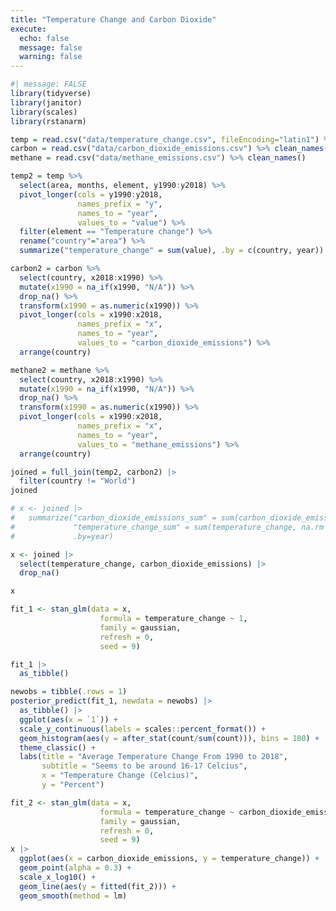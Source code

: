 ```yaml
---
title: "Temperature Change and Carbon Dioxide"
execute:
  echo: false
  message: false
  warning: false
---
```

```r
#| message: FALSE
library(tidyverse)
library(janitor)
library(scales)
library(rstanarm)
```


```r
temp = read.csv("data/temperature_change.csv", fileEncoding="latin1") %>% clean_names()
carbon = read.csv("data/carbon_dioxide_emissions.csv") %>% clean_names()
methane = read.csv("data/methane_emissions.csv") %>% clean_names()
```

```r

temp2 = temp %>%
  select(area, months, element, y1990:y2018) %>%
  pivot_longer(cols = y1990:y2018,
               names_prefix = "y",
               names_to = "year",
               values_to = "value") %>%
  filter(element == "Temperature change") %>%
  rename("country"="area") %>%
  summarize("temperature_change" = sum(value), .by = c(country, year))

```

```r
carbon2 = carbon %>%
  select(country, x2018:x1990) %>%
  mutate(x1990 = na_if(x1990, "N/A")) %>%
  drop_na() %>%
  transform(x1990 = as.numeric(x1990)) %>%
  pivot_longer(cols = x1990:x2018,
               names_prefix = "x",
               names_to = "year",
               values_to = "carbon_dioxide_emissions") %>%
  arrange(country)
```

```r
methane2 = methane %>%
  select(country, x2018:x1990) %>%
  mutate(x1990 = na_if(x1990, "N/A")) %>%
  drop_na() %>%
  transform(x1990 = as.numeric(x1990)) %>%
  pivot_longer(cols = x1990:x2018,
               names_prefix = "x",
               names_to = "year",
               values_to = "methane_emissions") %>%
  arrange(country)
```

```r
joined = full_join(temp2, carbon2) |>
  filter(country != "World")
joined
```

``` r
# x <- joined |>
#   summarize("carbon_dioxide_emissions_sum" = sum(carbon_dioxide_emissions, na.rm = TRUE),
#             "temperature_change_sum" = sum(temperature_change, na.rm = TRUE),
#             .by=year)

x <- joined |>
  select(temperature_change, carbon_dioxide_emissions) |>
  drop_na()

x
```

``` r
fit_1 <- stan_glm(data = x, 
                    formula = temperature_change ~ 1, 
                    family = gaussian, 
                    refresh = 0,
                    seed = 9)
```

``` r
fit_1 |> 
  as_tibble()
```
```r
newobs = tibble(.rows = 1)
posterior_predict(fit_1, newdata = newobs) |>
  as_tibble() |>
  ggplot(aes(x = `1`)) +
  scale_y_continuous(labels = scales::percent_format()) +
  geom_histogram(aes(y = after_stat(count/sum(count))), bins = 100) +
  theme_classic() +
  labs(title = "Average Temperature Change From 1990 to 2018",
       subtitle = "Seems to be around 16-17 Celcius",
       x = "Temperature Change (Celcius)",
       y = "Percent")
```
```r
fit_2 <- stan_glm(data = x, 
                    formula = temperature_change ~ carbon_dioxide_emissions, 
                    family = gaussian, 
                    refresh = 0,
                    seed = 9)
x |>
  ggplot(aes(x = carbon_dioxide_emissions, y = temperature_change)) +
  geom_point(alpha = 0.3) +
  scale_x_log10() +
  geom_line(aes(y = fitted(fit_2))) +
  geom_smooth(method = lm)
```

